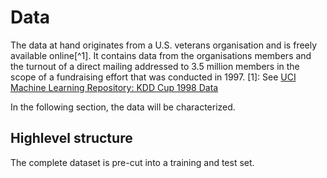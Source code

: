 # Data

The data at hand originates from a U.S. veterans organisation and is freely available online[^1]. It contains data from the organisations members and the turnout of a direct mailing addressed to 3.5 million members in the scope of a fundraising effort that was conducted in 1997.
[1]: See [UCI Machine Learning Repository: KDD Cup 1998 Data](https://archive.ics.uci.edu/ml/datasets/KDD+Cup+1998+Data)

In the following section, the data will be characterized.

##  Highlevel structure

The complete dataset is pre-cut into a training and test set.


